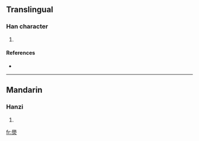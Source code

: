 ==Translingual==

===Han character===
{{Han char|rn=86|rad=火|as=13|sn=17|four=7780<sub>9</sub>|canj=竹月火 (HBF)}}

# {{defn|Han|sort=火13}}

====References====
* {{Han ref|kx=0684.240|dkj=19462|hdz=32241.030|uh=71E2|ud=29154|bh=ED62|bd=60770}}

----

==Mandarin==

===Hanzi===
{{cmn-hanzi|pin=[[xué]] ([[xue2]])|wg=hsüeh<sup>2</sup>}}

# {{defn|Mandarin}}

[[fr:燢]]